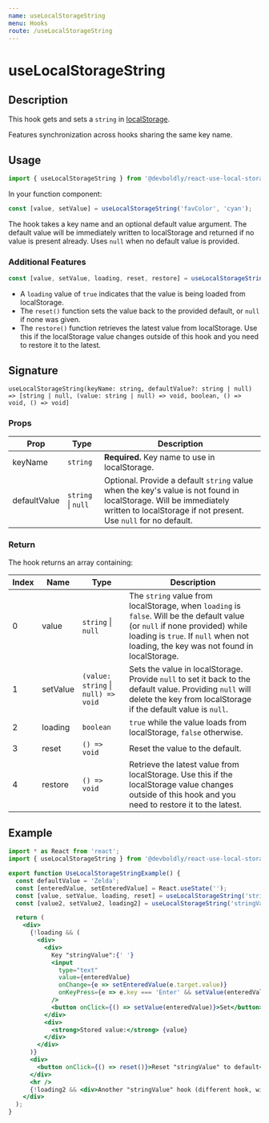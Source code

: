 ```yaml
---
name: useLocalStorageString
menu: Hooks
route: /useLocalStorageString
---
```



<h1>useLocalStorageString</h1>

## Description

This hook gets and sets a `string` in [localStorage](https://developer.mozilla.org/en-US/docs/Web/API/Window/localStorage). 

Features synchronization across hooks sharing the same key name.

## Usage

```jsx
import { useLocalStorageString } from '@devboldly/react-use-local-storage';
```

In your function component:

```jsx
const [value, setValue] = useLocalStorageString('favColor', 'cyan');
```

The hook takes a key name and an optional default value argument. The default value will be immediately written to localStorage and returned if no value is present already. Uses `null` when no default value is provided.

### Additional Features

```jsx
const [value, setValue, loading, reset, restore] = useLocalStorageString('favColor', 'cyan');
```

- A `loading` value of `true` indicates that the value is being loaded from localStorage.
- The `reset()` function sets the value back to the provided default, or `null` if none was given.
- The `restore()` function retrieves the latest value from localStorage. Use this if the localStorage value changes outside of this hook and you need to restore it to the latest.

## Signature

`useLocalStorageString(keyName: string, defaultValue?: string | null) => [string | null, (value: string | null) => void, boolean, () => void, () => void]`

### Props

| Prop | Type | Description |
|------|------|-------------|
| keyName | `string` | **Required.** Key name to use in localStorage. |
| defaultValue | `string` &#124; `null` | Optional. Provide a default `string` value when the key's value is not found in localStorage. Will be immediately written to localStorage if not present. Use `null` for no default. |

### Return

The hook returns an array containing:

| Index | Name | Type | Description |
|-------|------|------|-------------|
| 0 | value | `string` &#124; `null` | The `string` value from localStorage, when `loading` is `false`. Will be the default value (or `null` if none provided) while loading is `true`. If `null` when not loading, the key was not found in localStorage. |
| 1 | setValue | `(value: string` &#124; `null) => void` | Sets the value in localStorage. Provide `null` to set it back to the default value. Providing `null` will delete the key from localStorage if the default value is `null`. |
| 2 | loading | `boolean` | `true` while the value loads from localStorage, `false` otherwise. |
| 3 | reset | `() => void` | Reset the value to the default. |
| 4 | restore | `() => void` | Retrieve the latest value from localStorage. Use this if the localStorage value changes outside of this hook and you need to restore it to the latest. |

## Example

<div style={{border: 'solid 2px #67788a', padding: '20px'}}>
  <UseLocalStorageStringExample />
</div>

```jsx
import * as React from 'react';
import { useLocalStorageString } from '@devboldly/react-use-local-storage';

export function UseLocalStorageStringExample() {
  const defaultValue = 'Zelda';
  const [enteredValue, setEnteredValue] = React.useState('');
  const [value, setValue, loading, reset] = useLocalStorageString('stringValue', defaultValue);
  const [value2, setValue2, loading2] = useLocalStorageString('stringValue', defaultValue);

  return (
    <div>
      {!loading && (
        <div>
          <div>
            Key "stringValue":{' '}
            <input
              type="text"
              value={enteredValue}
              onChange={e => setEnteredValue(e.target.value)}
              onKeyPress={e => e.key === 'Enter' && setValue(enteredValue)}
            />
            <button onClick={() => setValue(enteredValue)}>Set</button>
          </div>
          <div>
            <strong>Stored value:</strong> {value}
          </div>
        </div>
      )}
      <div>
        <button onClick={() => reset()}>Reset "stringValue" to default</button>
      </div>
      <hr />
      {!loading2 && <div>Another "stringValue" hook (different hook, will synchronize): {value2}</div>}
    </div>
  );
}
```